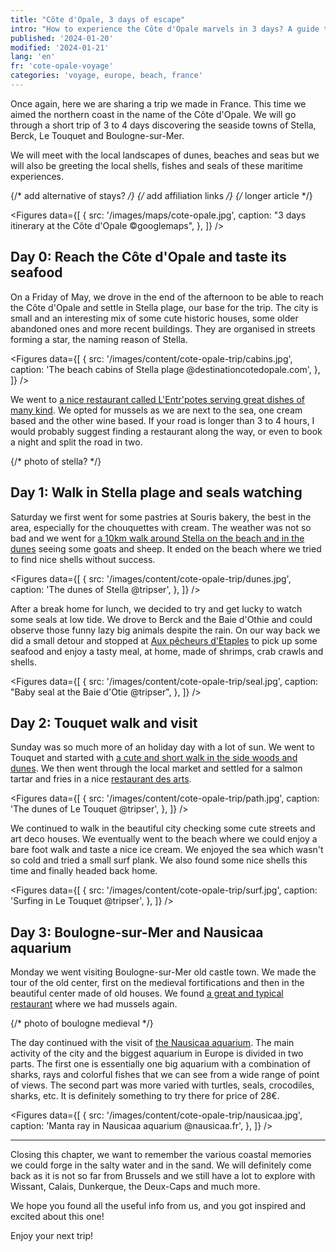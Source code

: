 ```yaml
---
title: "Côte d'Opale, 3 days of escape"
intro: "How to experience the Côte d'Opale marvels in 3 days? A guide through Boulogne-sur-Mer, Nausicaa, Le Touquet and Stella."
published: '2024-01-20'
modified: '2024-01-21'
lang: 'en'
fr: 'cote-opale-voyage'
categories: 'voyage, europe, beach, france'
---
```



Once again, here we are sharing a trip we made in France. This time we aimed the northern coast in the name of the Côte d'Opale. We will go through a short trip of 3 to 4 days discovering the seaside towns of Stella, Berck, Le Touquet and Boulogne-sur-Mer.

We will meet with the local landscapes of dunes, beaches and seas but we will also be greeting the local shells, fishes and seals of these maritime experiences.

{/* add alternative of stays? */}
{/* add affiliation links */}
{/* longer article */}

<Figures
  data={[
    {
      src: '/images/maps/cote-opale.jpg',
      caption: "3 days itinerary at the Côte d'Opale ©googlemaps",
    },
  ]}
/>

## Day 0: Reach the Côte d'Opale and taste its seafood

On a Friday of May, we drove in the end of the afternoon to be able to reach the Côte d'Opale and settle in Stella plage, our base for the trip. The city is small and an interesting mix of some cute historic houses, some older abandoned ones and more recent buildings. They are organised in streets forming a star, the naming reason of Stella.

<Figures
  data={[
    {
      src: '/images/content/cote-opale-trip/cabins.jpg',
      caption: 'The beach cabins of Stella plage @destinationcotedopale.com',
    },
  ]}
/>

We went to <a href="https://www.lentrpotes.fr/" target="_blank">a nice restaurant called L'Entr'potes serving great dishes of many kind</a>. We opted for mussels as we are next to the sea, one cream based and the other wine based. If your road is longer than 3 to 4 hours, I would probably suggest finding a restaurant along the way, or even to book a night and split the road in two.

{/* photo of stella? */}

## Day 1: Walk in Stella plage and seals watching

Saturday we first went for some pastries at Souris bakery, the best in the area, especially for the chouquettes with cream. The weather was not so bad and we went for <a href="https://www.komoot.com/fr-fr/smarttour/16592034" target="_blank">a 10km walk around Stella on the beach and in the dunes</a> seeing some goats and sheep. It ended on the beach where we tried to find nice shells without success.

<Figures
  data={[
    {
      src: '/images/content/cote-opale-trip/dunes.jpg',
      caption: 'The dunes of Stella @tripser',
    },
  ]}
/>

After a break home for lunch, we decided to try and get lucky to watch some seals at low tide. We drove to Berck and the Baie d'Othie and could observe those funny lazy big animals despite the rain. On our way back we did a small detour and stopped at <a href="https://maps.app.goo.gl/mrsrAFYMJk2xFeAj7" target="_blank">Aux pêcheurs d'Etaples</a> to pick up some seafood and enjoy a tasty meal, at home, made of shrimps, crab crawls and shells.

<Figures
  data={[
    {
      src: '/images/content/cote-opale-trip/seal.jpg',
      caption: "Baby seal at the Baie d'Otie @tripser",
    },
  ]}
/>

## Day 2: Touquet walk and visit

Sunday was so much more of an holiday day with a lot of sun. We went to Touquet and started with <a href="https://www.letouquet.com/le-touquet-paris-plage/ambiances-quartiers/espaces-dunaires/" target="_blank">a cute and short walk in the side woods and dunes</a>. We then went through the local market and settled for a salmon tartar and fries in a nice <a href="https://le-restaurant-des-arts.fr/" target="_blank">restaurant des arts</a>.

<Figures
  data={[
    {
      src: '/images/content/cote-opale-trip/path.jpg',
      caption: 'The dunes of Le Touquet @tripser',
    },
  ]}
/>

We continued to walk in the beautiful city checking some cute streets and art deco houses. We eventually went to the beach where we could enjoy a bare foot walk and taste a nice ice cream. We enjoyed the sea which wasn't so cold and tried a small surf plank. We also found some nice shells this time and finally headed back home.

<Figures
  data={[
    {
      src: '/images/content/cote-opale-trip/surf.jpg',
      caption: 'Surfing in Le Touquet @tripser',
    },
  ]}
/>

## Day 3: Boulogne-sur-Mer and Nausicaa aquarium

Monday we went visiting Boulogne-sur-Mer old castle town. We made the tour of the old center, first on the medieval fortifications and then in the beautiful center made of old houses. We found <a href="https://www.le-swan.fr/" target="_blank">a great and typical restaurant</a> where we had mussels again.

{/* photo of boulogne medieval */}

The day continued with the visit of <a href="https://www.nausicaa.fr/en" target="_blank">the Nausicaa aquarium</a>. The main activity of the city and the biggest aquarium in Europe is divided in two parts. The first one is essentially one big aquarium with a combination of sharks, rays and colorful fishes that we can see from a wide range of point of views. The second part was more varied with turtles, seals, crocodiles, sharks, etc. It is definitely something to try there for price of 28€.

<Figures
  data={[
    {
      src: '/images/content/cote-opale-trip/nausicaa.jpg',
      caption: 'Manta ray in Nausicaa aquarium @nausicaa.fr',
    },
  ]}
/>

<hr />

Closing this chapter, we want to remember the various coastal memories we could forge in the salty water and in the sand. We will definitely come back as it is not so far from Brussels and we still have a lot to explore with Wissant, Calais, Dunkerque, the Deux-Caps and much more.

We hope you found all the useful info from us, and you got inspired and excited about this one!

Enjoy your next trip!

